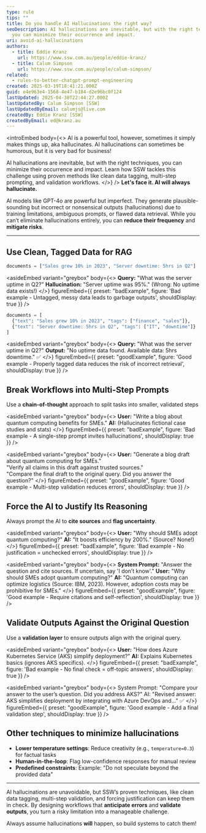 ```yaml
---
type: rule
tips: ""
title: Do you handle AI Hallucinations the right way?
seoDescription: AI hallucinations are inevitable, but with the right techniques,
  you can minimize their occurrence and impact.
uri: avoid-ai-hallucinations
authors:
  - title: Eddie Kranz
    url: https://www.ssw.com.au/people/eddie-kranz/
  - title: Calum Simpson
    url: https://www.ssw.com.au/people/calum-simpson/
related:
  - rules-to-better-chatgpt-prompt-engineering
created: 2025-03-19T18:41:21.000Z
guid: e4e963e4-1568-4e47-b184-d2e96bc0f124
lastUpdated: 2025-04-30T22:44:27.000Z
lastUpdatedBy: Calum Simpson [SSW]
lastUpdatedByEmail: calumjs@live.com
createdBy: Eddie Kranz [SSW]
createdByEmail: ed@kranz.au
---
```

<introEmbed
  body={<>
AI is a powerful tool, however, sometimes it simply makes things up, aka hallucinates. AI hallucinations can sometimes be humorous, but it is very bad for business!

AI hallucinations are inevitable, but with the right techniques, you can minimize their occurrence and impact. Learn how SSW tackles this challenge using proven methods like clean data tagging, multi-step prompting, and validation workflows.
  </>}
/>
**Let's face it. AI will always hallucinate.**

AI models like GPT-4o are powerful but imperfect. They generate plausible-sounding but incorrect or nonsensical outputs (hallucinations) due to training limitations, ambiguous prompts, or flawed data retrieval. While you can’t eliminate hallucinations entirely, you can **reduce their frequency** and **mitigate risks**.

---

## Use Clean, Tagged Data for RAG

```python
documents = ["Sales grew 10% in 2023", "Server downtime: 5hrs in Q2"]
```

<asideEmbed
  variant="greybox"
  body={<>
    **Query:** "What was the server uptime in Q2?"
**Hallucination:** "Server uptime was 95%." (Wrong: No uptime data exists!)
  </>}
  figureEmbed={{
    preset: "badExample",
    figure: 'Bad example - Untagged, messy data leads to garbage outputs',
    shouldDisplay: true
  }}
/>

```python
documents = [
  {"text": "Sales grew 10% in 2023", "tags": ["finance", "sales"]},
  {"text": "Server downtime: 5hrs in Q2", "tags": ["IT", "downtime"]}
]
```

<asideEmbed
  variant="greybox"
  body={<>
    **Query:** "What was the server uptime in Q2?"
**Output:** "No uptime data found. Available data: 5hrs downtime." ✅
  </>}
  figureEmbed={{
    preset: "goodExample",
    figure: 'Good example - Properly tagged data reduces the risk of incorrect retrieval',
    shouldDisplay: true
  }}
/>

## Break Workflows into Multi-Step Prompts

Use a **chain-of-thought** approach to split tasks into smaller, validated steps

<asideEmbed
  variant="greybox"
  body={<>
    **User:** "Write a blog about quantum computing benefits for SMEs."
**AI:** (Hallucinates fictional case studies and stats)
  </>}
  figureEmbed={{
    preset: "badExample",
    figure: 'Bad example - A single-step prompt invites hallucinations',
    shouldDisplay: true
  }}
/>

<asideEmbed
  variant="greybox"
  body={<>
    **User:** "Generate a blog draft about quantum computing for SMEs."\
"Verify all claims in this draft against trusted sources."\
"Compare the final draft to the original query. Did you answer the question?"
  </>}
  figureEmbed={{
    preset: "goodExample",
    figure: 'Good example - Multi-step validation reduces errors',
    shouldDisplay: true
  }}
/>

## Force the AI to Justify Its Reasoning

Always prompt the AI to **cite sources** and **flag uncertainty**.

<asideEmbed
  variant="greybox"
  body={<>
    **User:** "Why should SMEs adopt quantum computing?"
**AI:** "It boosts efficiency by 200%." (Source? None!)
  </>}
  figureEmbed={{
    preset: "badExample",
    figure: 'Bad example - No justification = unchecked errors',
    shouldDisplay: true
  }}
/>

<asideEmbed
  variant="greybox"
  body={<>
    **System Prompt:** "Answer the question and cite sources. If uncertain, say 'I don’t know'."
**User:** "Why should SMEs adopt quantum computing?"
**AI:** "Quantum computing can optimize logistics (Source: IBM, 2023). However, adoption costs may be prohibitive for SMEs."
  </>}
  figureEmbed={{
    preset: "goodExample",
    figure: 'Good example - Require citations and self-reflection',
    shouldDisplay: true
  }}
/>

## Validate Outputs Against the Original Question

Use a **validation layer** to ensure outputs align with the original query.

<asideEmbed
  variant="greybox"
  body={<>
    **User:** "How does Azure Kubernetes Service (AKS) simplify deployment?"
**AI:** Explains Kubernetes basics (ignores AKS specifics).
  </>}
  figureEmbed={{
    preset: "badExample",
    figure: 'Bad example - No final check = off-topic answers',
    shouldDisplay: true
  }}
/>

<asideEmbed
  variant="greybox"
  body={<>
    System Prompt: "Compare your answer to the user’s question. Did you address AKS?"
AI: "Revised answer: AKS simplifies deployment by integrating with Azure DevOps and..." ✅
  </>}
  figureEmbed={{
    preset: "goodExample",
    figure: 'Good example - Add a final validation step',
    shouldDisplay: true
  }}
/>

## Other techniques to minimize hallucinations

* **Lower temperature settings**: Reduce creativity (e.g., `temperature=0.3`) for factual tasks
* **Human-in-the-loop**: Flag low-confidence responses for manual review
* **Predefined constraints**: Example: "Do not speculate beyond the provided data"

---

AI hallucinations are unavoidable, but SSW’s proven techniques, like clean data tagging, multi-step validation, and forcing justification can keep them in check. By designing workflows that **anticipate errors** and **validate outputs**, you turn a risky limitation into a manageable challenge.

Always assume hallucinations **will** happen, so build systems to catch them!
